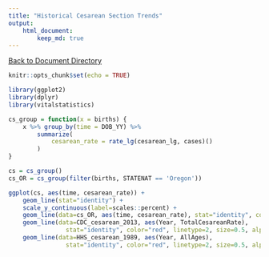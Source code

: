```yaml
---
title: "Historical Cesarean Section Trends"
output: 
    html_document:
        keep_md: true
---
```

[Back to Document Directory](README.md)

```r
knitr::opts_chunk$set(echo = TRUE)
```

```r
library(ggplot2)
library(dplyr)
library(vitalstatistics)
```


```r
cs_group = function(x = births) {
    x %>% group_by(time = DOB_YY) %>%
        summarize(
            cesarean_rate = rate_lg(cesarean_lg, cases)()
        )
}

cs = cs_group()
cs_OR = cs_group(filter(births, STATENAT == 'Oregon'))

ggplot(cs, aes(time, cesarean_rate)) +
    geom_line(stat="identity") +
    scale_y_continuous(label=scales::percent) +
    geom_line(data=cs_OR, aes(time, cesarean_rate), stat="identity", color="blue") +
    geom_line(data=CDC_cesarean_2013, aes(Year, TotalCesareanRate),
                stat="identity", color="red", linetype=2, size=0.5, alpha=0.5) +
    geom_line(data=HHS_cesarean_1989, aes(Year, AllAges),
                stat="identity", color="red", linetype=2, size=0.5, alpha=0.5)
```






